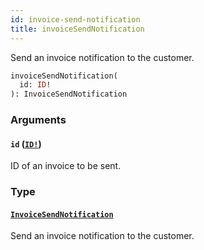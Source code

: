 ```yaml
---
id: invoice-send-notification
title: invoiceSendNotification
---
```


Send an invoice notification to the customer.

```graphql
invoiceSendNotification(
  id: ID!
): InvoiceSendNotification

```

### Arguments

#### `id` ([`ID!`](../../../developer/api-reference/scalars/id))

ID of an invoice to be sent.

### Type

#### [`InvoiceSendNotification`](../../../developer/api-reference/objects/invoice-send-notification)

Send an invoice notification to the customer.
